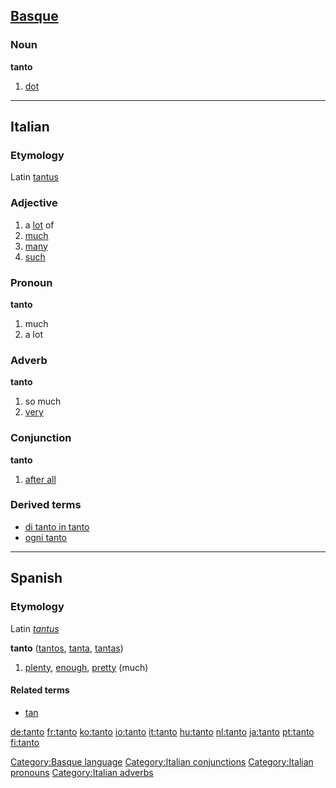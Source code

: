 {{see|tantō}}
==[[Basque]]==

===Noun===
'''tanto'''

# [[dot]]

[[Category:Basque language]]

----

==Italian==

===Etymology===
Latin [[tantus]]

===Adjective===
{{it-adj|tant}}

# a [[lot]] of
# [[much]]
# [[many]]
# [[such]]

===Pronoun===
'''tanto'''

# much
# a lot

===Adverb===
'''tanto'''

# so much
# [[very]]

===Conjunction===
'''tanto'''

# [[after all]]

===Derived terms===
*[[di tanto in tanto]]
*[[ogni tanto]]

[[Category:Italian conjunctions]]
[[Category:Italian pronouns]]
[[Category:Italian adverbs]]
----

==Spanish==

===Etymology===
Latin ''[[tantus]]''

<!-- adv or adj? -->
'''tanto''' ([[tantos]], [[tanta]], [[tantas]])
# [[plenty]], [[enough]], [[pretty]] (much)

====Related terms====
{{rfc-level|Related terms at L4+ not in L3 POS section}}
*[[tan]]

[[de:tanto]]
[[fr:tanto]]
[[ko:tanto]]
[[io:tanto]]
[[it:tanto]]
[[hu:tanto]]
[[nl:tanto]]
[[ja:tanto]]
[[pt:tanto]]
[[fi:tanto]]